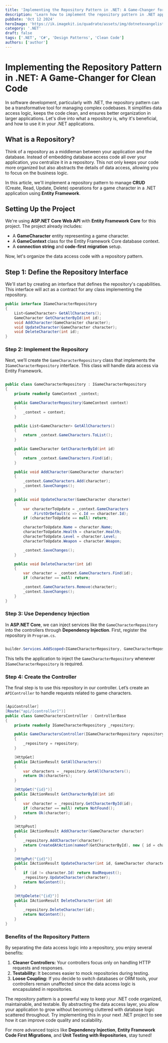 ```yaml
---
title: 'Implementing the Repository Pattern in .NET: A Game-Changer for Clean Code'
description: 'Learn how to implement the repository pattern in .NET applications to simplify data access logic, improve code organization, and enhance maintainability.'
pubDate: 'Oct 12 2024'
heroImage: 'https://ik.imagekit.io/quadrate/assets/img/dotnetevangelist/Implementing-the-Repository-Pattern-in-NET-A-Game-Changer-for-Clean-Code.jpg?updatedAt=1746813308058'
category: '.NET'
draft: false
tags: ['.NET', 'C#', 'Design Patterns', 'Clean Code']
authors: ['author']
---
```



# Implementing the Repository Pattern in .NET: A Game-Changer for Clean Code

In software development, particularly with .NET, the repository pattern can be a transformative tool for managing complex codebases. It simplifies data access logic, keeps the code clean, and ensures better organization in larger applications. Let's dive into what a repository is, why it's beneficial, and how to use it in your .NET applications.

## What is a Repository?

Think of a repository as a middleman between your application and the database. Instead of embedding database access code all over your application, you centralize it in a repository. This not only keeps your code more organized but also abstracts the details of data access, allowing you to focus on the business logic.

In this article, we'll implement a repository pattern to manage **CRUD** (Create, Read, Update, Delete) operations for a game character in a .NET application using **Entity Framework**.

## Setting Up the Project

We're using **ASP.NET Core Web API** with **Entity Framework Core** for this project. The project already includes:

- A **GameCharacter** entity representing a game character.
- A **GameContext** class for the Entity Framework Core database context.
- A **connection string** and **code-first migration** setup.

Now, let's organize the data access code with a repository pattern.

## Step 1: Define the Repository Interface

We'll start by creating an interface that defines the repository's capabilities. This interface will act as a contract for any class implementing the repository.

```csharp
public interface IGameCharacterRepository
{
    List<GameCharacter> GetAllCharacters();
    GameCharacter GetCharacterById(int id);
    void AddCharacter(GameCharacter character);
    void UpdateCharacter(GameCharacter character);
    void DeleteCharacter(int id);
}
```

### Step 2: Implement the Repository

Next, we’ll create the `GameCharacterRepository` class that implements the `IGameCharacterRepository` interface. This class will handle data access via Entity Framework.

```csharp

public class GameCharacterRepository : IGameCharacterRepository
{
    private readonly GameContext _context;

    public GameCharacterRepository(GameContext context)
    {
        _context = context;
    }

    public List<GameCharacter> GetAllCharacters()
    {
        return _context.GameCharacters.ToList();
    }

    public GameCharacter GetCharacterById(int id)
    {
        return _context.GameCharacters.Find(id);
    }

    public void AddCharacter(GameCharacter character)
    {
        _context.GameCharacters.Add(character);
        _context.SaveChanges();
    }

    public void UpdateCharacter(GameCharacter character)
    {
        var characterToUpdate = _context.GameCharacters
            .FirstOrDefault(c => c.Id == character.Id);
        if (characterToUpdate == null) return;

        characterToUpdate.Name = character.Name;
        characterToUpdate.Health = character.Health;
        characterToUpdate.Level = character.Level;
        characterToUpdate.Weapon = character.Weapon;

        _context.SaveChanges();
    }

    public void DeleteCharacter(int id)
    {
        var character = _context.GameCharacters.Find(id);
        if (character == null) return;

        _context.GameCharacters.Remove(character);
        _context.SaveChanges();
    }
}

```

### Step 3: Use Dependency Injection

In **ASP.NET Core**, we can inject services like the `GameCharacterRepository` into the controllers through **Dependency Injection**. First, register the repository in `Program.cs`.

```csharp

builder.Services.AddScoped<IGameCharacterRepository, GameCharacterRepository>();

```

This tells the application to inject the `GameCharacterRepository` whenever `IGameCharacterRepository` is required.

### Step 4: Create the Controller

The final step is to use this repository in our controller. Let’s create an `APIController` to handle requests related to game characters.

```csharp

[ApiController]
[Route("api/[controller]")]
public class GameCharactersController : ControllerBase
{
    private readonly IGameCharacterRepository _repository;

    public GameCharactersController(IGameCharacterRepository repository)
    {
        _repository = repository;
    }

    [HttpGet]
    public IActionResult GetAllCharacters()
    {
        var characters = _repository.GetAllCharacters();
        return Ok(characters);
    }

    [HttpGet("{id}")]
    public IActionResult GetCharacterById(int id)
    {
        var character = _repository.GetCharacterById(id);
        if (character == null) return NotFound();
        return Ok(character);
    }

    [HttpPost]
    public IActionResult AddCharacter(GameCharacter character)
    {
        _repository.AddCharacter(character);
        return CreatedAtAction(nameof(GetCharacterById), new { id = character.Id }, character);
    }

    [HttpPut("{id}")]
    public IActionResult UpdateCharacter(int id, GameCharacter character)
    {
        if (id != character.Id) return BadRequest();
        _repository.UpdateCharacter(character);
        return NoContent();
    }

    [HttpDelete("{id}")]
    public IActionResult DeleteCharacter(int id)
    {
        _repository.DeleteCharacter(id);
        return NoContent();
    }
}

```

### Benefits of the Repository Pattern

By separating the data access logic into a repository, you enjoy several benefits:
1. **Cleaner Controllers:** Your controllers focus only on handling HTTP requests and responses.
2. **Testability:** It becomes easier to mock repositories during testing.
3. **Loose Coupling:** If you decide to switch databases or ORM tools, your controllers remain unaffected since the data access logic is encapsulated in repositories.

The repository pattern is a powerful way to keep your .NET code organized, maintainable, and testable. By abstracting the data access layer, you allow your application to grow without becoming cluttered with database logic scattered throughout. Try implementing this in your next .NET project to see how it can improve code quality and scalability.

For more advanced topics like **Dependency Injection**, **Entity Framework Code First Migrations**, and **Unit Testing with Repositories**, stay tuned!
